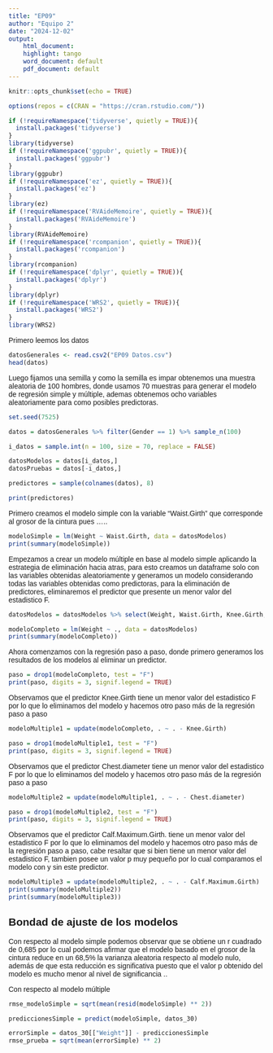 ```yaml
---
title: "EP09"
author: "Equipo 2"
date: "2024-12-02"
output:
    html_document:
    highlight: tango
    word_document: default
    pdf_document: default
---
```


```{=html}
<style>
body {
  font-family: 'Calibri', sans-serif;
}
</style>
```
```r
knitr::opts_chunk$set(echo = TRUE)
```

```r
options(repos = c(CRAN = "https://cran.rstudio.com/"))

if (!requireNamespace('tidyverse', quietly = TRUE)){
  install.packages('tidyverse')
}
library(tidyverse)
if (!requireNamespace('ggpubr', quietly = TRUE)){
  install.packages('ggpubr')
}
library(ggpubr)
if (!requireNamespace('ez', quietly = TRUE)){
  install.packages('ez')
}
library(ez)
if (!requireNamespace('RVAideMemoire', quietly = TRUE)){
  install.packages('RVAideMemoire')
}
library(RVAideMemoire)
if (!requireNamespace('rcompanion', quietly = TRUE)){
  install.packages('rcompanion')
}
library(rcompanion)
if (!requireNamespace('dplyr', quietly = TRUE)){
  install.packages('dplyr')
}
library(dplyr)
if (!requireNamespace('WRS2', quietly = TRUE)){
  install.packages('WRS2')
}
library(WRS2)
```

Primero leemos los datos
```r
datosGenerales <- read.csv2("EP09 Datos.csv")
head(datos)
```
Luego fijamos una semilla y como la semilla es impar obtenemos una muestra aleatoria de 100 hombres, donde usamos 70 muestras para generar el modelo de regresión simple y múltiple, ademas obtenemos ocho variables aleatoriamente para como posibles predictoras.
```r
set.seed(7525)

datos = datosGenerales %>% filter(Gender == 1) %>% sample_n(100)

i_datos = sample.int(n = 100, size = 70, replace = FALSE)

datosModelos = datos[i_datos,]
datosPruebas = datos[-i_datos,]

predictores = sample(colnames(datos), 8)

print(predictores)
```
Primero creamos el modelo simple con la variable "Waist.Girth" que corresponde al grosor de la cintura pues .....
```r
modeloSimple = lm(Weight ~ Waist.Girth, data = datosModelos)
print(summary(modeloSimple))
```
Empezamos a crear un modelo múltiple en base al modelo simple aplicando la estrategia de eliminación hacia atras, para esto creamos un dataframe solo con las variables obtenidas aleatoriamente y generamos un modelo considerando todas las variables obtenidas como predictoras, para la eliminación de predictores, eliminaremos el predictor que presente un menor valor del estadistico F.
```r
datosModelos = datosModelos %>% select(Weight, Waist.Girth, Knee.Girth, Chest.diameter, Wrist.Minimum.Girth, Thigh.Girth, Height, Calf.Maximum.Girth)

modeloCompleto = lm(Weight ~ ., data = datosModelos)
print(summary(modeloCompleto))
```
Ahora comenzamos con la regresión paso a paso, donde primero generamos los resultados de los modelos al eliminar un predictor.
```r
paso = drop1(modeloCompleto, test = "F")
print(paso, digits = 3, signif.legend = TRUE)
```
Observamos que el predictor Knee.Girth tiene un menor valor del estadistico F por lo que lo eliminamos del modelo y hacemos otro paso más de la regresión paso a paso
```r
modeloMultiple1 = update(modeloCompleto, . ~ . - Knee.Girth)

paso = drop1(modeloMultiple1, test = "F")
print(paso, digits = 3, signif.legend = TRUE)
```
Observamos que el predictor Chest.diameter tiene un menor valor del estadistico F por lo que lo eliminamos del modelo y hacemos otro paso más de la regresión paso a paso
```r
modeloMultiple2 = update(modeloMultiple1, . ~ . - Chest.diameter)

paso = drop1(modeloMultiple2, test = "F")
print(paso, digits = 3, signif.legend = TRUE)
```

Observamos que el predictor Calf.Maximum.Girth. tiene un menor valor del estadistico F por lo que lo eliminamos del modelo y hacemos otro paso más de la regresión paso a paso, cabe resaltar que si bien tiene un menor valor del estadistico F, tambien posee un valor p muy pequeño por lo cual comparamos el modelo con y sin este predictor.
```r
modeloMultiple3 = update(modeloMultiple2, . ~ . - Calf.Maximum.Girth)
print(summary(modeloMultiple2))
print(summary(modeloMultiple3))


```
## Bondad de ajuste de los modelos

Con respecto al modelo simple podemos observar que se obtiene un r cuadrado de 0,685 por lo cual podemos afirmar que el modelo basado en el grosor de la cintura reduce en un 68,5% la varianza aleatoria respecto al modelo nulo, además de que esta reducción es significativa puesto que el valor p obtenido del modelo es mucho menor al nivel de significancia ..

Con respecto al modelo múltiple
```r
rmse_modeloSimple = sqrt(mean(resid(modeloSimple) ** 2))

prediccionesSimple = predict(modeloSimple, datos_30)

errorSimple = datos_30[["Weight"]] - prediccionesSimple
rmse_prueba = sqrt(mean(errorSimple) ** 2)
```


